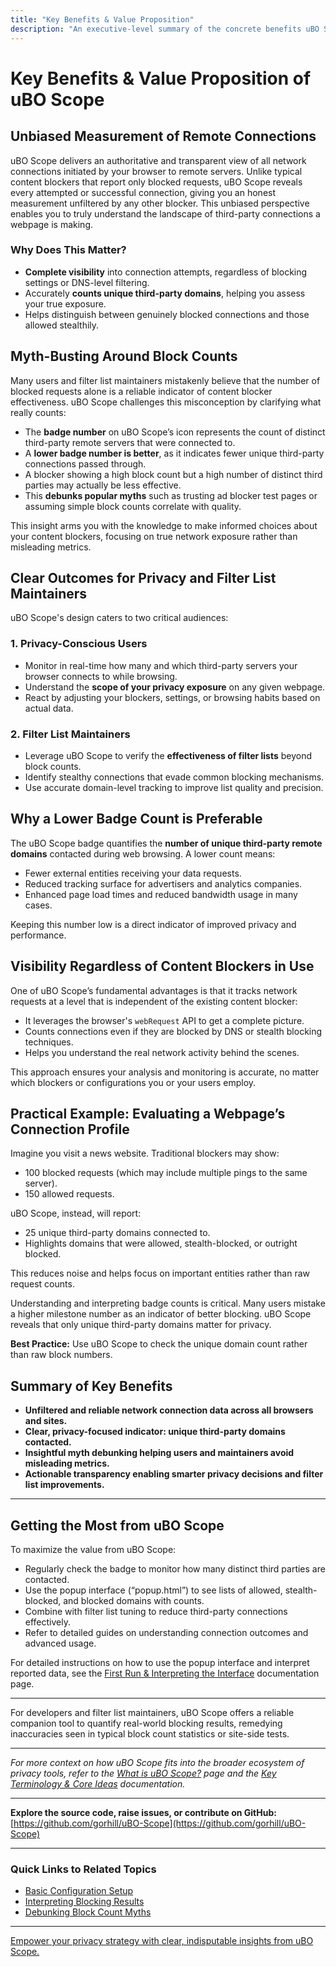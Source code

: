 ```yaml
---
title: "Key Benefits & Value Proposition"
description: "An executive-level summary of the concrete benefits uBO Scope brings: unbiased measurement of remote connections, myth-busting around block counts, and clarity for both privacy-minded users and filter list maintainers. Outlines why a lower badge count is preferable, the importance of accurate third-party tracking, and why visibility matters regardless of underlying content blockers."
---
```


# Key Benefits & Value Proposition of uBO Scope

## Unbiased Measurement of Remote Connections
uBO Scope delivers an authoritative and transparent view of all network connections initiated by your browser to remote servers. Unlike typical content blockers that report only blocked requests, uBO Scope reveals every attempted or successful connection, giving you an honest measurement unfiltered by any other blocker. This unbiased perspective enables you to truly understand the landscape of third-party connections a webpage is making.

### Why Does This Matter?
- **Complete visibility** into connection attempts, regardless of blocking settings or DNS-level filtering.
- Accurately **counts unique third-party domains**, helping you assess your true exposure.
- Helps distinguish between genuinely blocked connections and those allowed stealthily.

## Myth-Busting Around Block Counts
Many users and filter list maintainers mistakenly believe that the number of blocked requests alone is a reliable indicator of content blocker effectiveness. uBO Scope challenges this misconception by clarifying what really counts:

- The **badge number** on uBO Scope’s icon represents the count of distinct third-party remote servers that were connected to.
- A **lower badge number is better**, as it indicates fewer unique third-party connections passed through.
- A blocker showing a high block count but a high number of distinct third parties may actually be less effective.
- This **debunks popular myths** such as trusting ad blocker test pages or assuming simple block counts correlate with quality.

This insight arms you with the knowledge to make informed choices about your content blockers, focusing on true network exposure rather than misleading metrics.

## Clear Outcomes for Privacy and Filter List Maintainers
uBO Scope's design caters to two critical audiences:

### 1. Privacy-Conscious Users
- Monitor in real-time how many and which third-party servers your browser connects to while browsing.
- Understand the **scope of your privacy exposure** on any given webpage.
- React by adjusting your blockers, settings, or browsing habits based on actual data.

### 2. Filter List Maintainers
- Leverage uBO Scope to verify the **effectiveness of filter lists** beyond block counts.
- Identify stealthy connections that evade common blocking mechanisms.
- Use accurate domain-level tracking to improve list quality and precision.

## Why a Lower Badge Count is Preferable
The uBO Scope badge quantifies the **number of unique third-party remote domains** contacted during web browsing. A lower count means:

- Fewer external entities receiving your data requests.
- Reduced tracking surface for advertisers and analytics companies.
- Enhanced page load times and reduced bandwidth usage in many cases.

Keeping this number low is a direct indicator of improved privacy and performance.

## Visibility Regardless of Content Blockers in Use
One of uBO Scope’s fundamental advantages is that it tracks network requests at a level that is independent of the existing content blocker:

- It leverages the browser's `webRequest` API to get a complete picture.
- Counts connections even if they are blocked by DNS or stealth blocking techniques.
- Helps you understand the real network activity behind the scenes.

This approach ensures your analysis and monitoring is accurate, no matter which blockers or configurations you or your users employ.

## Practical Example: Evaluating a Webpage’s Connection Profile
Imagine you visit a news website. Traditional blockers may show:

- 100 blocked requests (which may include multiple pings to the same server).
- 150 allowed requests.

uBO Scope, instead, will report:

- 25 unique third-party domains connected to.
- Highlights domains that were allowed, stealth-blocked, or outright blocked.

This reduces noise and helps focus on important entities rather than raw request counts.

<Accordion title="Common Pitfall: Interpreting Badge Counts Without Context">
Understanding and interpreting badge counts is critical. Many users mistake a higher milestone number as an indicator of better blocking. uBO Scope reveals that only unique third-party domains matter for privacy.

**Best Practice:** Use uBO Scope to check the unique domain count rather than raw block numbers.

</Accordion>

## Summary of Key Benefits
- **Unfiltered and reliable network connection data across all browsers and sites.**
- **Clear, privacy-focused indicator: unique third-party domains contacted.**
- **Insightful myth debunking helping users and maintainers avoid misleading metrics.**
- **Actionable transparency enabling smarter privacy decisions and filter list improvements.**

---

## Getting the Most from uBO Scope
To maximize the value from uBO Scope:

- Regularly check the badge to monitor how many distinct third parties are contacted.
- Use the popup interface (“popup.html”) to see lists of allowed, stealth-blocked, and blocked domains with counts.
- Combine with filter list tuning to reduce third-party connections effectively.
- Refer to detailed guides on understanding connection outcomes and advanced usage.

For detailed instructions on how to use the popup interface and interpret reported data, see the [First Run & Interpreting the Interface](https://www.example.com/getting-started/first-steps-and-usage/first-run-and-interface) documentation page.


---

For developers and filter list maintainers, uBO Scope offers a reliable companion tool to quantify real-world blocking results, remedying inaccuracies seen in typical block count statistics or site-side tests.


---

_For more context on how uBO Scope fits into the broader ecosystem of privacy tools, refer to the [What is uBO Scope?](https://www.example.com/overview/about-ubo-scope/what-is-ubo-scope) page and the [Key Terminology & Core Ideas](https://www.example.com/overview/core-concepts/key-terminology) documentation._

---

**Explore the source code, raise issues, or contribute on GitHub:** [https://github.com/gorhill/uBO-Scope](https://github.com/gorhill/uBO-Scope)


---

### Quick Links to Related Topics
- [Basic Configuration Setup](https://www.example.com/getting-started/first-steps-and-usage/configuration-setup)
- [Interpreting Blocking Results](https://www.example.com/guides/core-workflows/interpreting-blocking-results)
- [Debunking Block Count Myths](https://www.example.com/guides/advanced-and-best-practices/debunk-block-count-myths)


---

<u>Empower your privacy strategy with clear, indisputable insights from uBO Scope.</u>